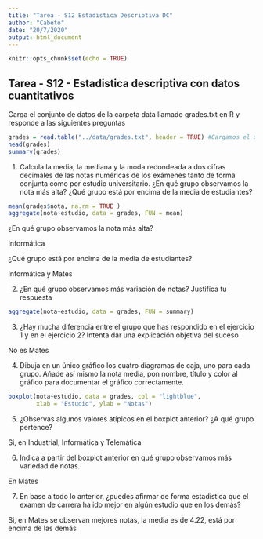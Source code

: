 ```yaml
---
title: "Tarea - S12 Estadistica Descriptiva DC"
author: "Cabeto"
date: "20/7/2020"
output: html_document
---
```


```r
knitr::opts_chunk$set(echo = TRUE)
```

## Tarea - S12 - Estadistica descriptiva con datos cuantitativos

Carga el conjunto de datos de la carpeta data llamado grades.txt en R y responde a las siguientes preguntas
```r
grades = read.table("../data/grades.txt", header = TRUE) #Cargamos el data frame
head(grades)
summary(grades)
```

1. Calcula la media, la mediana y la moda redondeada a dos cifras decimales de las notas numéricas de los exámenes tanto de forma conjunta como por estudio universitario. ¿En qué grupo observamos la nota más alta? ¿Qué grupo está por encima de la media de estudiantes?
```r
mean(grades$nota, na.rm = TRUE )
aggregate(nota~estudio, data = grades, FUN = mean)

```
¿En qué grupo observamos la nota más alta?

Informática

¿Qué grupo está por encima de la media de estudiantes?

Informática y Mates

2. ¿En qué grupo observamos más variación de notas? Justifica tu respuesta

```r
aggregate(nota~estudio, data = grades, FUN = summary)
```


3. ¿Hay mucha diferencia entre el grupo que has respondido en el ejercicio 1 y en el ejercicio 2? Intenta dar una explicación objetiva del suceso

No es Mates


4. Dibuja en un único gráfico los cuatro diagramas de caja, uno para cada grupo. Añade así mismo la nota media, pon nombre, título y color al gráfico para documentar el gráfico correctamente.

```r
boxplot(nota~estudio, data = grades, col = "lightblue",
        xlab = "Estudio", ylab = "Notas")
```


5. ¿Observas algunos valores atípicos en el boxplot anterior? ¿A qué grupo pertence?

Si, en Industrial, Informática y Telemática 

6. Indica a partir del boxplot anterior en qué grupo observamos más variedad de notas.

En Mates

7. En base a todo lo anterior, ¿puedes afirmar de forma estadística que el examen de carrera ha ido mejor en algún estudio que en los demás?

Si, en Mates se observan mejores notas, la media es de 4.22, está por encima de las demás